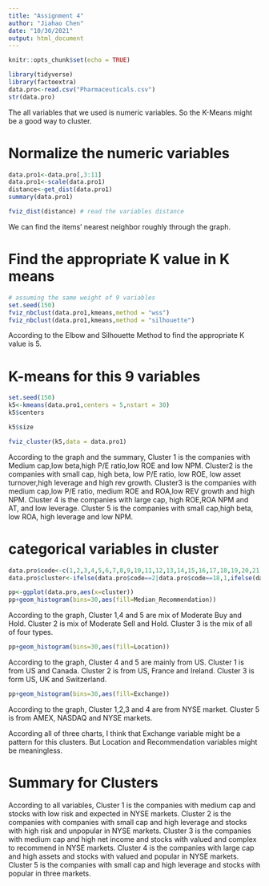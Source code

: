 ---
title: "Assignment 4"
author: "Jiahao Chen"
date: "10/30/2021"
output: html_document
---

```{r setup, include=FALSE}
knitr::opts_chunk$set(echo = TRUE)
```




```{r }
library(tidyverse)
library(factoextra)
data.pro<-read.csv("Pharmaceuticals.csv")
str(data.pro)
```
The all variables that we used is numeric variables. So the K-Means might be a good way to cluster.

#  Normalize the numeric variables

```{r }
data.pro1<-data.pro[,3:11]
data.pro1<-scale(data.pro1)
distance<-get_dist(data.pro1)
summary(data.pro1)
```


```{r }
fviz_dist(distance) # read the variables distance
```



We can find the items' nearest neighbor roughly through the graph.


# Find the appropriate K value in K means
```{r }
# assuming the same weight of 9 variables
set.seed(150)
fviz_nbclust(data.pro1,kmeans,method = "wss")
fviz_nbclust(data.pro1,kmeans,method = "silhouette")
```


According to  the Elbow and Silhouette Method to find the appropriate K value is 5.


# K-means for this 9 variables 
```{r}
set.seed(150)
k5<-kmeans(data.pro1,centers = 5,nstart = 30)
k5$centers
```


```{r}
k5$size
```


```{r}
fviz_cluster(k5,data = data.pro1)
```


According to the graph and the summary, Cluster 1 is the companies with Medium cap,low beta,high P/E ratio,low ROE and low NPM. Cluster2 is the companies with small cap, high beta, low P/E ratio, low ROE, low asset turnover,high leverage and high rev growth. Cluster3 is the companies with medium cap,low P/E ratio, medium ROE and ROA,low REV growth and high NPM. Cluster 4 is the companies with large cap, high ROE,ROA NPM and AT, and low leverage. Cluster 5 is the companies with small cap,high beta, low ROA, high leverage and low NPM. 


# categorical variables in cluster
```{r}
data.pro$code<-c(1,2,3,4,5,6,7,8,9,10,11,12,13,14,15,16,17,18,19,20,21)
data.pro$cluster<-ifelse(data.pro$code==2|data.pro$code==18,1,ifelse(data.pro$code==5|data.pro$code==20|data.pro$code==14|data.pro$code==9,2,ifelse(data.pro$code==11|data.pro$code==17|data.pro$code==13|data.pro$code==15,4,ifelse(data.pro$code==6|data.pro$code==8|data.pro$code==12,5,3))))

```


```{r}
pp<-ggplot(data.pro,aes(x=cluster))
pp+geom_histogram(bins=30,aes(fill=Median_Recommendation))
```

According to the graph, Cluster 1,4 and 5 are mix of Moderate Buy and Hold. Cluster 2 is mix of Moderate Sell and Hold. Cluster 3 is the mix of all of four types. 

```{r}
pp+geom_histogram(bins=30,aes(fill=Location))
```

According to the graph, Cluster 4 and 5 are mainly from US. Cluster 1 is from US and Canada. Cluster 2 is from US, France and Ireland. Cluster 3 is form US, UK and Switzerland.




```{r}
pp+geom_histogram(bins=30,aes(fill=Exchange))
```



According to the graph, Cluster 1,2,3 and 4 are from NYSE market. Cluster 5 is from AMEX, NASDAQ and NYSE markets.

According all of three charts, I think that Exchange variable might be a pattern for this clusters. But Location and Recommendation variables might be meaningless.

# Summary for Clusters

According to all variables, Cluster 1 is the companies with medium cap and stocks with low risk and expected  in NYSE markets. Cluster 2 is the companies with companies with small cap and high leverage and stocks with high risk and unpopular in NYSE markets. Cluster 3 is the companies with medium cap and high net income and stocks with valued and complex to recommend in NYSE markets. Cluster 4 is the companies with large cap and high assets and stocks with valued and popular in NYSE markets. Cluster 5 is the companies with small cap and high leverage and stocks with popular in three markets.


